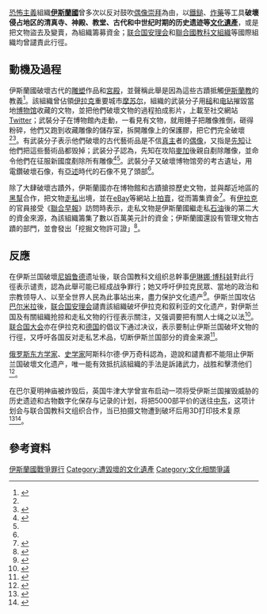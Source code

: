 <!-- Destruction of cultural heritage by ISIL -->
{{multiple image
 | header    = 位于叙利亚巴尔米拉的{{link-en|巴爾夏明神廟|Temple of Baalshamin}}
 | width     = 200
 | image1    = Temple of Baal-Shamin, Palmyra.jpg
 | image2    = Destruction of the Temple of Baalshamin.jpg
 | caption1  = 神廟原貌，修建于公元131年，曾是叙利亚巴尔米拉保存最完整的古建筑之一，在1980年列入世界遗产
 | caption2  = 2015年7月或8月被伊斯蘭國炸毀
}}
{{External media
|align=right
|image1=[http://www.on.cc/int/bkn/cnt/news/20150315/photo/bknint-20150315152005717-0315_17011_001_02b.jpg?173103?t=1444198288440 懷疑被伊斯蘭國盜取後在網上拍賣的文物]
|image2=[http://static.apple.nextmedia.com/images/e-paper/20150227/large/1424972080_58ed.jpg 武裝份子以鎚子破壞雕像]
|image3=[http://img003.21cnimg.com/photos/album/20150228/m600/5D9CC0D7603CF5EAA32F9D1166665284.jpeg 武裝份子推倒雕像]
|image4=[http://www.dw.com/image/0,,18363002_401,00.jpg 武裝份子以鎚子破壞一座古城]
|video1=[https://videopress.com/v/DNTAW4hN 伊斯蘭國官方宣傳片段，講述武裝份子破壞神廟]
}}
[[恐怖主義|恐怖主義]]組織'''[[伊斯蘭國|伊斯蘭國]]'''曾多次以反对鼓吹[[偶像崇拜|偶像崇拜]]為由，以[[鐵鎚|鐵鎚]]、[[炸藥|炸藥]]等工具'''破壞侵占地区的清真寺、神殿、教堂、古代和中世纪时期的历史遗迹等[[文化遺產|文化遺產]]'''，或是把文物盜去及變賣，為組織籌募資金；[[联合国安理会|联合国安理会]]和[[聯合國教科文組織|聯合國教科文組織]]等國際組織均曾譴責此行徑。

== 動機及過程 ==
伊斯蘭國破壞古代的[[雕塑|雕塑]]作品和[[宮殿|宮殿]]，並聲稱此舉是因為這些古蹟抵觸[[伊斯蘭教|伊斯蘭教]]的教義<ref>{{cite news |title=伊拉克杜爾舍魯金古城遺址 遭"伊斯蘭國"盜取破壞 |url=http://www.chinanews.com/cul/2015/03-10/7114806.shtml |accessdate=2015-10-06 |agency=北京日報 |date=2015-03-10 |archiveurl=https://archive.is/20151006055559/http://www.chinanews.com/cul/2015/03-10/7114806.shtml |archivedate=2015-10-06 |deadurl=no }}</ref>。該組織曾佔領[[伊拉克|伊拉克]]重要城市[[摩苏尔|摩苏尔]]，組織的武装分子用[[槌|槌]]和[[电钻|电钻]]摧毀當地[[博物馆|博物馆]]收藏的文物，並把他們破壞文物的過程拍成影片，上載至社交網站[[Twitter|Twitter]]；武裝分子在博物館內走動，一看見有文物，就用錘子把雕像推倒，砸得粉碎，他們又跑到收藏雕像的儲存室，拆開雕像上的保護膠，把它們完全破壞<ref name=People/><ref name=East>{{cite news |title=IS「恐襲」博物館 伊拉克文物浩劫 |url=http://orientaldaily.on.cc/cnt/china_world/20150228/00180_001.html |accessdate=2015-10-07 |agency=東方日報 |date=2015-02-28 |archiveurl=https://archive.is/20151007020422/http://orientaldaily.on.cc/cnt/china_world/20150228/00180_001.html |archivedate=2015-10-07 |deadurl=no }}</ref>。有武装分子表示他們破壞的古代藝術品是不信[[真主|真主]]者的[[偶像|偶像]]，又指是[[伊斯蘭教的先知|先知]]让他們把這些藝術品都毁掉；武装分子認為，先知在攻陷[[麥加|麥加]]後親自剷除雕像，並命令他們在征服新國度剷除所有雕像<ref name=People>{{cite news |title=人类文化遗产不容毁坏 “伊斯兰国”行为遭谴责 |url=http://world.people.com.cn/n/2015/0309/c157278-26660709.html |accessdate=2015-10-06 |agency=光明日报 |date=2015-03-09 |archiveurl=https://archive.is/20151006054000/http://world.people.com.cn/n/2015/0309/c157278-26660709.html |archivedate=2015-10-06 |deadurl=no }}</ref><ref name=East/>。武裝分子又破壞博物馆旁的考古遺址，用電鑽破壞石像，有[[亞述|亞述]]時代的石像不見了頭部<ref name=East/>。

除了大肆破壞古蹟外，伊斯蘭國亦在博物館和古蹟搶掠歷史文物，並與鄰近地區的[[黑幫|黑幫]]合作，把文物[[走私|走私]]出境，並在[[eBay|eBay]]等網站上[[拍賣|拍賣]]，從而籌集資金<ref>{{cite news |title=伊斯蘭國：古幣網上賤賣　疑為IS盜取文物 |url=http://www.on.cc/int/bkn/cnt/news/20150315/bknint-20150315152005717-0315_17011_001.html |accessdate=2015-10-07 |agency=on.cc |date=2015-03-15 |archiveurl=https://archive.is/20151006053803/http://www.on.cc/int/bkn/cnt/news/20150315/bknint-20150315152005717-0315_17011_001.html |archivedate=2015-10-06 |deadurl=no }}</ref>。有[[伊拉克|伊拉克]]的官員接受《[[聯合早報|聯合早報]]》訪問時表示，走私文物是伊斯蘭國繼走私[[石油|石油]]後的第二大的資金來源，為該組織籌集了數以百萬美元計的資金；伊斯蘭國還設有管理文物古蹟的部門，並會發出「挖掘文物許可證」<ref>{{cite news |title=IS性奴誘募外籍成員 出售文物換活動資金 |url=http://www.nanzao.com/tc/international/14ddcbcacbcca39/is-xing-nu-you-mu-wai-ji-cheng-yuan-chu-shou-wen-wu-huan-huo-dong-zi-jin |accessdate=2015-10-07 |agency=南華早報中文網 |date=2015-06-10 |archiveurl=https://archive.is/20151007054907/http://www.nanzao.com/tc/international/14ddcbcacbcca39/is-xing-nu-you-mu-wai-ji-cheng-yuan-chu-shou-wen-wu-huan-huo-dong-zi-jin |archivedate=2015-10-07 |deadurl=yes }}</ref>。

== 反應 ==
在伊斯兰国破壞[[尼姆鲁德|尼姆鲁德]]遗址後，联合国教科文组织总幹事[[伊琳娜·博科娃|伊琳娜·博科娃]]對此行徑表示谴责，認為此舉可能已經成战争罪行；她又呼吁伊拉克民眾、當地的政治和宗教领导人、以至全世界人民為此事站出来，盡力保护文化遗产<ref>{{cite news |title=“伊斯兰国”大肆毁坏伊拉克古城 教科文组织称破坏文化遗产可构成战争罪 |url=http://www.un.org/chinese/News/story.asp?NewsID=23568 |accessdate=2015-10-08 |agency=联合国新闻 |date=2015-03-06 |archiveurl=https://archive.is/20151008055820/http://www.un.org/chinese/News/story.asp?NewsID=23568 |archivedate=2015-10-08 |deadurl=no }}</ref>。伊斯兰国攻佔[[巴尔米拉|巴尔米拉]]後，[[联合国安理会|联合国安理会]]譴責該組織破坏伊拉克和叙利亚的文化遗产，對伊斯兰国及有關組織抢掠和走私文物的行徑表示關注，又强调要把有關人士绳之以法<ref>{{cite news |title=联合国安理会强烈谴责“伊斯兰国”极端组织暴力攻占叙利亚巴尔米拉古城 |url=http://www.un.org/chinese/News/story.asp?NewsID=24080 |accessdate=2015-10-08 |agency=联合国新闻 |date=2015-05-23 |archiveurl=https://archive.is/20151008055903/http://www.un.org/chinese/News/story.asp?NewsID=24080 |archivedate=2015-10-08 |deadurl=no }}</ref>。[[联合国大会|联合国大会]]亦在伊拉克和[[德国|德国]]的倡议下通过决议，表示要制止伊斯兰国破坏文物的行徑，又呼吁各国反对走私艺术品，切断伊斯兰国部分的資金来源<ref>{{cite news |title=联合国教科文组织世界遗产委员会在波恩召开大会 |url=https://www.deutschland.de/zh-hans/topic/zheng-zhi/quan-qiu-wen-ti-yu-fa-lu/lian-he-guo-jiao-ke-wen-zu-zhi-shi-jie-yi-chan-wei-yuan-hui |accessdate=2015-10-09 |agency=Deutschland.de |date=2015-06-25 |archiveurl=https://archive.is/20151009054242/https://www.deutschland.de/zh-hans/topic/zheng-zhi/quan-qiu-wen-ti-yu-fa-lu/lian-he-guo-jiao-ke-wen-zu-zhi-shi-jie-yi-chan-wei-yuan-hui |archivedate=2015-10-09 |deadurl=yes }}</ref>。

[[俄罗斯|俄罗斯]][[东方学家|东方学家]]、[[史学家|史学家]]阿斯科尔德·伊万奇科認為，遊說和譴責都不能阻止伊斯兰国破壞文化遗产，唯一能有效抵抗該組織的手法是訴諸武力，战胜和擊溃他们<ref>{{cite news |title=专家：只有武力才能对抗“伊斯兰国”破坏文化遗产的行为 |url=http://sputniknews.cn/politics/20150730/1015724081.html |accessdate=2015-10-08 |agency=Sputnik |date=2015-07-30 |archiveurl=https://archive.is/20151008054456/http://sputniknews.cn/politics/20150730/1015724081.html |archivedate=2015-10-08 |deadurl=no }}</ref>。

在巴尔夏明神庙被炸毁后，英国牛津大学{{link-en|数字考古研究院|Institute for Digital Archaeology}}曾宣布启动一项将受伊斯兰国摧毁威胁的历史遗迹和古物数字化保存与记录的计划，将把5000部平价的{{link-en|3D照相机|3D camera}}送往[[中东|中东]]，这项计划会与联合国教科文组织合作，当已拍摄文物遭到破坏后用3D打印技术复原<ref>{{cite web|author1=3D打印网|title=3D打印技术“还原”伊拉克受损文物|url=http://www.pof-spread.com/show.asp?id=508|publisher=南京展瑞光电技术有限公司网|accessdate=2015-10-10|deadurl=yes|archiveurl=https://web.archive.org/web/20160304125741/http://www.pof-spread.com/show.asp?id=508|archivedate=2016-03-04}}</ref><ref>{{cite web|title=哈佛牛津联手 3D打印叙利亚损毁文物|url=http://www.peoplearts.cn/news/news_35671.html|website=人民艺术网|accessdate=2015-10-10|date=2015-09-00|archive-date=2016-03-04|archive-url=https://web.archive.org/web/20160304140224/http://www.peoplearts.cn/news/news_35671.html|dead-url=no}}</ref>。

== 參考資料 ==
{{reflist|2}}
{{ISIL}}
[[Category:伊斯蘭國戰爭罪行|]]
[[Category:遭毀壞的文化遺產|Category:遭毀壞的文化遺產]]
[[Category:文化相關爭議|Category:文化相關爭議]]